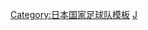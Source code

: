 {{National squad
 | name      = 2016年奥运会男子足球日本参赛名单
 | bg        = #0000DD
 | fg        = white
 | country   = 日本
 | flag      = Japan
 | comp link = 2016年夏季奧林匹克運動會男子足球比賽
 | comp      = 2016年夏季奥运会男子足球比赛
 | p1          = [[櫛引政敏]]
 | p2          = [[室屋成]]
 | p3          = [[遠藤航]]
 | p4          = [[藤春廣輝]]
 | p5          = [[植田直通]]
 | p6          = [[鹽谷司]]
 | p7          = [[原川力]]
 | p8          = [[大島僚太]]
 | p9          = [[矢島慎也]]
 | p10         = [[中島翔哉]]
 | p11         = [[鈴木武藏]]
 | p12         = [[中村航輔]]
 | p13         = [[興梠慎三]]
 | p14         = [[井手口陽介]]
 | p15         = [[龜川諒史]]
 | p16         = [[浅野拓磨]]
 | p17         = [[岩波拓也]]
 | p18         = [[南野拓實]]
 | coach       = [[手倉森誠]] 
}}<noinclude>
[[Category:日本国家足球队模板]]
[[Category:2016年夏季奧運足球參賽名單導航模板|J]]
</noinclude>